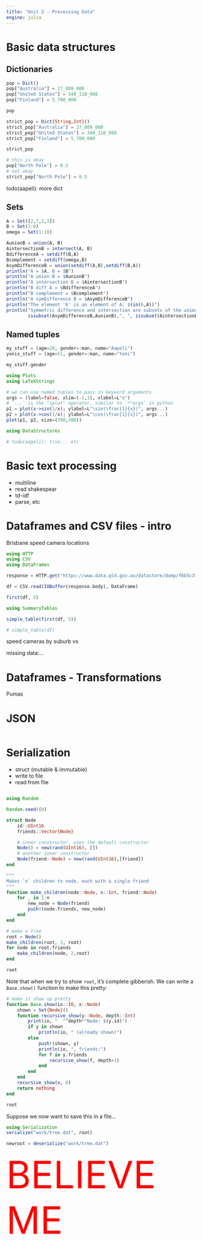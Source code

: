 ```yaml
---
title: "Unit 2 - Processing Data"
engine: julia
---
```


# Basic data structures

## Dictionaries

```julia
pop = Dict()
pop["Australia"] = 27_809_000
pop["United States"] = 340_110_988
pop["Finland"] = 5_700_000

pop
```


```julia
strict_pop = Dict{String,Int}()
strict_pop["Australia"] = 27_809_000
strict_pop["United States"] = 340_110_988
strict_pop["Finland"] = 5_700_000

strict_pop
```


```julia
# this is okay
pop["North Pole"] = 0.5
# not okay
strict_pop["North Pole"] = 0.5
```

todo(aapeli): more dict

## Sets

```julia
A = Set([2,7,2,3])
B = Set(1:6)
omega = Set(1:10)

AunionB = union(A, B)
AintersectionB = intersect(A, B)
BdifferenceA = setdiff(B,A)
Bcomplement = setdiff(omega,B)
AsymDifferenceB = union(setdiff(A,B),setdiff(B,A))
println("A = $A, B = $B")
println("A union B = $AunionB")
println("A intersection B = $AintersectionB")
println("B diff A = $BdifferenceA")
println("B complement = $Bcomplement")
println("A symDifference B = $AsymDifferenceB")
println("The element '6' is an element of A: $(in(6,A))")
println("Symmetric difference and intersection are subsets of the union: ",
        issubset(AsymDifferenceB,AunionB),", ", issubset(AintersectionB,AunionB))
```

## Named tuples

```julia
my_stuff = (age=28, gender=:man, name="Aapeli")
yonis_stuff = (age=51, gender=:man, name="Yoni")

my_stuff.gender
```


```julia
using Plots
using LaTeXStrings

# we can use named tuples to pass in keyword arguments
args = (label=false, xlim=(-1,1), xlabel=L"x")
# `...` is the "splat" operator, similar to `**args` in python
p1 = plot(x->sin(1/x); ylabel=L"\sin(\frac{1}{x})", args...)
p2 = plot(x->cos(1/x); ylabel=L"\cos(\frac{1}{x})", args...)
plot(p1, p2, size=(700,300))
```


```julia
using DataStructures

# todo(aapeli): trie... etc
```

# Basic text processing

* multiline
* read shakespear
* td-idf
* parse, etc

# Dataframes and CSV files - intro


Brisbane speed camera locations

```julia
using HTTP
using CSV
using DataFrames

response = HTTP.get("https://www.data.qld.gov.au/datastore/dump/f6b5c37e-de9d-4041-8c18-f4d4b6c593a8?bom=True")

df = CSV.read(IOBuffer(response.body), DataFrame)

first(df, 5)
```

```julia
using SummaryTables

simple_table(first(df, 5))
```

```julia
# simple_table(df)
```

speed cameras by suburb vs 

missing data:...

# Dataframes - Transformations

Pumas

# JSON

```julia

```

# Serialization

* struct (mutable & immutable)
* write to file
* read from file

```julia

```


```julia
using Random

Random.seed!(0)

struct Node
    id::UInt16
    friends::Vector{Node}

    # inner constructor, uses the default constructor
    Node() = new(rand(UInt16), [])
    # another inner constructor
    Node(friend::Node) = new(rand(UInt16),[friend])
end
```

```julia
"""
Makes `n` children to node, each with a single friend
"""
function make_children(node::Node, n::Int, friend::Node)
    for _ in 1:n
        new_node = Node(friend)
        push!(node.friends, new_node)
    end
end
```


```julia
# make a tree
root = Node()
make_children(root, 3, root)
for node in root.friends
    make_children(node, 2,root)
end

root
```

Note that when we try to show `root`, it's complete gibberish. We can write a `Base.show()` function to make this pretty:

```julia
# make it show up pretty
function Base.show(io::IO, x::Node)
    shown = Set{Node}()
    function recursive_show(y::Node, depth::Int)
        print(io, "  "^depth*"Node: $(y.id)")
        if y in shown
            println(io, " (already shown)")
        else
            push!(shown, y)
            println(io, ", friends:")
            for f in y.friends
                recursive_show(f, depth+1)
            end
        end
    end
    recursive_show(x, 0)
    return nothing
end

root
```

Suppose we now want to save this in a file...

```julia
using Serialization
serialize("work/tree.dat", root)
```



```julia
newroot = deserialize("work/tree.dat")
```

<span style="font-size:100px;color:#ff0000;">BELIEVE ME</span>
